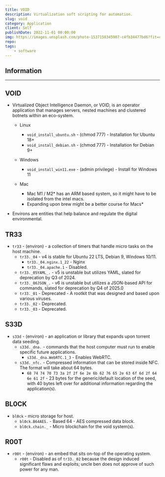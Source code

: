 ```yaml
---
title: VOID
description: Virtualization soft scripting for automation.
slug: void
category: Application
client: Self
publishDate: 2022-11-01 00:00:00
img: https://images.unsplash.com/photo-1537158345907-c4fb34477bd6?fit=crop&w=1400&h=700&q=75
repo:
tags:
    - software
---
```



<MDXJS>

## Information

</MDXJS>

---

<MDXJS>


## VOID

-   Virtualized Object Intelligence Daemon, or VOID, is an operator application that manages servers, nested machines and clustered botnets within an eco-system.

    -   Linux

        -   `void_install_ubuntu.sh` - (chmod 777) - Installation for Ubuntu 18+
        -   `void_install_debian.sh` - (chmod 777) - Installation for Debian 9+

    -   Windows

        -   `void_install_win11.exe` - (admin privilege) - Install for Windows 11

    -   Mac
        -   Mac M1 / M2\* has an ARM based system, so it might have to be isolated from the intel macs.
        -   Expanding upon brew might be a better course for Macs\*

-   Environs are entities that help balance and regulate the digital environmental.

## TR33

-   `tr33` - (environ) - a collection of timers that handle micro tasks on the host machine.
    -   `tr33._04` - v4 is stable for Ubuntu 22 LTS, Debian 9, Windows 10/11.
        -   `tr33._04.nginx.1_22` - Nginx
        -   `tr33._04.apache.1` - Disabled.
    -   `tr33._05YAML_.` - v5 is unstable but utilizes YAML, slated for deprecation by Q3 of 2024.
    -   `tr33._06JSON_.` - v6 is unstable but utilizes a JSON-based API for commands, slated for deprecation by Q4 of 2025.0
    -   `tr33._01` - Deprecated - A rootkit that was designed and based upon various viruses.
    -   `tr33._02` - Deprecated.
    -   `tr33._03` - Deprecated.

## S33D

-   `s33d` - (environ) - an application or library that expands upon torrent data seeding.
    -   `s33d._dna.` - commands that the host computer must run to enable specific future applications.
        -   `s33d._dna.WebRTC.1_3` - Enables WebRTC.
    -   `s33d._nfc.` - Compressed information that can be stored inside NFC. The format will take about 64 bytes.
        -   `68 74 74 70 73 3a 2f 2f 6e 2e 6b 62 76 65 2e 63 6f 6d 2f 64 6e 61 2f` - 23 bytes for the generic/default location of the seed, with 40 bytes left over for additional information regarding the application(s).

## BL0CK

-   `bl0ck` - micro storage for host.
    -   `bl0ck.B64AES.` - Based 64 - AES compressed data block.
    -   `bl0ck.chain._` - Micro blockchain for the void system(s).

## R00T

-   `r00t` - (environ) - an embed that sits on-top of the operating system.
    -   `r00t` - Disabled as of `tr33._02` because the design induced significant flaws and exploits; uncle ben does not approve of such power for any man.


</MDXJS>